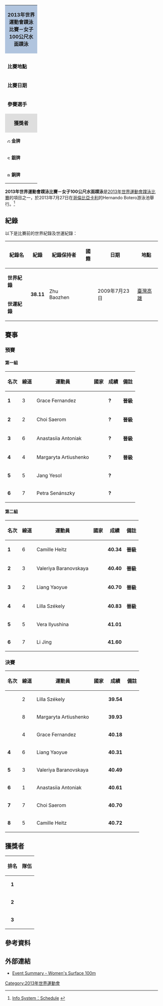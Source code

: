 {{Refimprove|time=2019-01-20T19:55:33+00:00}}
{| class="toccolours" style="float: right; margin: 0 0 1em 1em; font-size: 90%;" width=220px
| colspan="2"  style="background:#b0c4de; text-align:center; height:30px;"| '''2013年世界運動會蹼泳比賽－女子100公尺水面蹼泳'''
|-
|colspan="2" style="text-align: center;"|
|- style="vertical-align:top;"
|colspan=2|
|- style="vertical-align:top;"
| '''比賽地點'''
| {{flag|COL}}[[卡利|卡利]]
|- style="vertical-align:top;"
| '''比賽日期'''
| 2013年7月27日
|- style="vertical-align:top;"
|width=90|'''參賽選手'''
| 12
|-
|colspan="2" style="background: #dedede; text-align: center;"|'''獲獎者'''
|- style="vertical-align:top;" 
|  style="font-size:90%; width:90px;"|[[Image:Gold_medal_blank.svg|10px]] '''金牌'''
| {{flagIOC2athlete|Lilla Székely|HUN|2013年世界運動會}}
|-
|  style="font-size:90%; width:90px;"|[[Image:Silver_medal_blank.svg|10px]] '''銀牌'''
| {{flagIOC2athlete|Margaryta Artiushenko|UKR|2013年世界運動會}}
|-
|  style="font-size:90%; width:90px;"|[[Image:Bronze_medal_blank.svg|10px]] '''銅牌'''
| {{flagIOC2athlete|Grace Fernandez|COL|2013年世界運動會}}
|}

'''2013年世界運動會蹼泳比賽－女子100公尺水面蹼泳'''是[[2013年世界運動會蹼泳比賽|2013年世界運動會蹼泳比賽]]的項目之一，於2013年7月27日在[[哥倫比亞|哥倫比亞]][[卡利|卡利]]的Hernando Botero游泳池舉行。<ref>[http://worldgames2013.sportresult.com/NH/en/300 Info System：Schedule] {{Wayback|url=http://worldgames2013.sportresult.com/NH/en/300 |date=20201123162148 }} {{en icon}}</ref>

== 紀錄 ==
以下是比賽前的世界紀錄及世運紀錄：
{|class="wikitable sortable" style="font-size:85%;border:1px"
|-
!紀錄名
!紀錄
!紀錄保持者
!國籍
!日期
!地點
|-
|'''世界紀錄'''
|rowspan=2|'''38.11'''
|rowspan=2|Zhu Baozhen
|rowspan=2|{{CHN}}
|rowspan=2|2009年7月23日
|rowspan=2|[[臺灣|臺灣]][[高雄|高雄]]
|-
|'''世運紀錄'''
|}

== 賽事 ==
=== 預賽 ===
==== 第一組 ====
{| class="wikitable sortable" style="text-align:center; font-size:90%" 
|-
! 名次 !! 線道 !! 運動員 !! 國家 !! 成績 !! 備註
|- bgcolor=ccffcc
| '''1''' || 3 ||align=left|Grace Fernandez||align=left| {{flagIOC2|COL|2013年世界運動會}} || '''?''' || '''晉級'''
|- bgcolor=ccffcc
| '''2''' || 2 ||align=left|Choi Saerom||align=left| {{flagIOC2|KOR|2013年世界運動會}} || '''?''' || '''晉級'''
|- bgcolor=ccffcc
| '''3''' || 6 ||align=left|Anastasiia Antoniak||align=left| {{flagIOC2|UKR|2013年世界運動會}} || '''?''' || '''晉級'''
|- bgcolor=ccffcc
| '''4''' || 4 ||align=left|Margaryta Artiushenko||align=left| {{flagIOC2|UKR|2013年世界運動會}} || '''?''' || '''晉級'''
|-
| '''5''' || 5 ||align=left|Jang Yesol||align=left| {{flagIOC2|KOR|2013年世界運動會}} || '''?''' || 
|-
| '''6''' || 7 ||align=left|Petra Senánszky||align=left| {{flagIOC2|HUN|2013年世界運動會}} || '''?''' ||
|}

==== 第二組 ====
{| class="wikitable sortable" style="text-align:center; font-size:90%" 
|-
! 名次 !! 線道 !! 運動員 !! 國家 !! 成績 !! 備註
|- bgcolor=ccffcc
| '''1''' || 6 ||align=left|Camille Heitz||align=left| {{flagIOC2|FRA|2013年世界運動會}} || '''40.34''' || '''晉級'''
|- bgcolor=ccffcc
| '''2''' || 3 ||align=left|Valeriya Baranovskaya||align=left| {{flagIOC2|RUS|2013年世界運動會}} || '''40.40''' || '''晉級'''
|- bgcolor=ccffcc
| '''3''' || 2 ||align=left|Liang Yaoyue||align=left| {{flagIOC2|CHN|2013年世界運動會}} || '''40.70''' || '''晉級'''
|- bgcolor=ccffcc
| '''4''' || 4 ||align=left|Lilla Székely||align=left| {{flagIOC2|HUN|2013年世界運動會}} || '''40.83''' || '''晉級'''
|- 
| '''5''' || 5 ||align=left|Vera Ilyushina||align=left| {{flagIOC2|RUS|2013年世界運動會}} || '''41.01''' || 
|-
| '''6''' || 7 ||align=left|Li Jing||align=left| {{flagIOC2|CHN|2013年世界運動會}} || '''41.60''' || 
|}

=== 決賽 ===
{| class="wikitable sortable" style="text-align:center; font-size:90%" 
|-
! 名次 !! 線道 !! 運動員 !! 國家 !! 成績 !! 備註
|- 
| {{gold1}} || 2 ||align=left|Lilla Székely||align=left| {{flagIOC2|HUN|2013年世界運動會}} || '''39.54''' || 
|- 
| {{silver2}} || 8 ||align=left|Margaryta Artiushenko||align=left| {{flagIOC2|UKR|2013年世界運動會}} || '''39.93''' || 
|- 
| {{bronze3}} || 4 ||align=left|Grace Fernandez||align=left| {{flagIOC2|COL|2013年世界運動會}} || '''40.18''' || 
|- 
| '''4''' || 6 ||align=left|Liang Yaoyue||align=left| {{flagIOC2|CHN|2013年世界運動會}} || '''40.31''' || 
|- 
| '''5''' || 3 ||align=left|Valeriya Baranovskaya||align=left| {{flagIOC2|RUS|2013年世界運動會}} || '''40.49''' || 
|-
| '''6''' || 1 ||align=left|Anastasiia Antoniak||align=left| {{flagIOC2|UKR|2013年世界運動會}} || '''40.61''' ||
|- 
| '''7''' || 7 ||align=left|Choi Saerom||align=left| {{flagIOC2|KOR|2013年世界運動會}} || '''40.70''' || 
|- 
| '''8''' || 5 ||align=left|Camille Heitz||align=left| {{flagIOC2|FRA|2013年世界運動會}} || '''40.72''' || 
|}

== 獲獎者 ==
{| class="wikitable" style="margin: 0 auto;"
|-
!排名
!隊伍
|- bgcolor=gold
|align=center|'''1'''
|align=left|{{flagIOC2athlete|[[Lilla_Székely|Lilla Székely]]|HUN|2013年世界運動會}}
|- bgcolor=silver
|align=center|'''2'''
|align=left|{{flagIOC2athlete|[[Margaryta_Artiushenko|Margaryta Artiushenko]]|UKR|2013年世界運動會}}
|- bgcolor=#cc9966
|align=center|'''3'''
|align=left|{{flagIOC2athlete|[[Grace_Fernandez|Grace Fernandez]]|COL|2013年世界運動會}}
|}

== 參考資料 ==
{{reflist}}

== 外部連結 ==
* [http://worldgames2013.sportresult.com/NH/en/300/Comp/Info/FN/EventSummary/FNW011000 Event Summary - Women's Surface 100m]{{Wayback|url=http://worldgames2013.sportresult.com/NH/en/300/Comp/Info/FN/EventSummary/FNW011000 |date=20181005120922 }} {{en icon}}

[[Category:2013年世界運動會|Category:2013年世界運動會]]